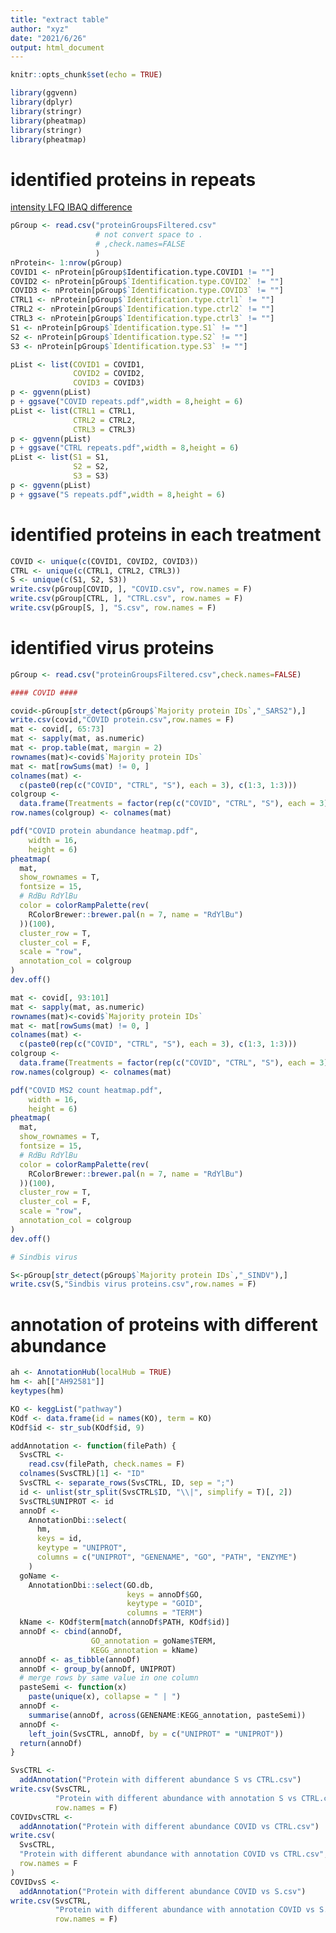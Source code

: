 ```yaml
---
title: "extract table"
author: "xyz"
date: "2021/6/26"
output: html_document
---
```


```r
knitr::opts_chunk$set(echo = TRUE)
```

```r
library(ggvenn)
library(dplyr)
library(stringr)
library(pheatmap)
library(stringr)
library(pheatmap)
```

# identified proteins in repeats

[intensity LFQ IBAQ difference](https://www.researchgate.net/post/What_is_the_difference_between_LFQ_intensity_and_plain_intensity)


```r
pGroup <- read.csv("proteinGroupsFiltered.csv"
                   # not convert space to .
                   # ,check.names=FALSE
                   )
nProtein<- 1:nrow(pGroup)
COVID1 <- nProtein[pGroup$Identification.type.COVID1 != ""]
COVID2 <- nProtein[pGroup$`Identification.type.COVID2` != ""]
COVID3 <- nProtein[pGroup$`Identification.type.COVID3` != ""]
CTRL1 <- nProtein[pGroup$`Identification.type.ctrl1` != ""]
CTRL2 <- nProtein[pGroup$`Identification.type.ctrl2` != ""]
CTRL3 <- nProtein[pGroup$`Identification.type.ctrl3` != ""]
S1 <- nProtein[pGroup$`Identification.type.S1` != ""]
S2 <- nProtein[pGroup$`Identification.type.S2` != ""]
S3 <- nProtein[pGroup$`Identification.type.S3` != ""]

pList <- list(COVID1 = COVID1,
              COVID2 = COVID2,
              COVID3 = COVID3)
p <- ggvenn(pList)
p + ggsave("COVID repeats.pdf",width = 8,height = 6)
pList <- list(CTRL1 = CTRL1,
              CTRL2 = CTRL2,
              CTRL3 = CTRL3)
p <- ggvenn(pList)
p + ggsave("CTRL repeats.pdf",width = 8,height = 6)
pList <- list(S1 = S1,
              S2 = S2,
              S3 = S3)
p <- ggvenn(pList)
p + ggsave("S repeats.pdf",width = 8,height = 6)
```

# identified proteins in each treatment

```r
COVID <- unique(c(COVID1, COVID2, COVID3))
CTRL <- unique(c(CTRL1, CTRL2, CTRL3))
S <- unique(c(S1, S2, S3))
write.csv(pGroup[COVID, ], "COVID.csv", row.names = F)
write.csv(pGroup[CTRL, ], "CTRL.csv", row.names = F)
write.csv(pGroup[S, ], "S.csv", row.names = F)
```

# identified virus proteins

```r
pGroup <- read.csv("proteinGroupsFiltered.csv",check.names=FALSE)

#### COVID ####

covid<-pGroup[str_detect(pGroup$`Majority protein IDs`,"_SARS2"),]
write.csv(covid,"COVID protein.csv",row.names = F)
mat <- covid[, 65:73]
mat <- sapply(mat, as.numeric)
mat <- prop.table(mat, margin = 2)
rownames(mat)<-covid$`Majority protein IDs`
mat <- mat[rowSums(mat) != 0, ]
colnames(mat) <-
  c(paste0(rep(c("COVID", "CTRL", "S"), each = 3), c(1:3, 1:3)))
colgroup <-
  data.frame(Treatments = factor(rep(c("COVID", "CTRL", "S"), each = 3)))
row.names(colgroup) <- colnames(mat)

pdf("COVID protein abundance heatmap.pdf",
    width = 16,
    height = 6)
pheatmap(
  mat,
  show_rownames = T,
  fontsize = 15,
  # RdBu RdYlBu
  color = colorRampPalette(rev(
    RColorBrewer::brewer.pal(n = 7, name = "RdYlBu")
  ))(100),
  cluster_row = T,
  cluster_col = F,
  scale = "row",
  annotation_col = colgroup
)
dev.off()

mat <- covid[, 93:101]
mat <- sapply(mat, as.numeric)
rownames(mat)<-covid$`Majority protein IDs`
mat <- mat[rowSums(mat) != 0, ]
colnames(mat) <-
  c(paste0(rep(c("COVID", "CTRL", "S"), each = 3), c(1:3, 1:3)))
colgroup <-
  data.frame(Treatments = factor(rep(c("COVID", "CTRL", "S"), each = 3)))
row.names(colgroup) <- colnames(mat)

pdf("COVID MS2 count heatmap.pdf",
    width = 16,
    height = 6)
pheatmap(
  mat,
  show_rownames = T,
  fontsize = 15,
  # RdBu RdYlBu
  color = colorRampPalette(rev(
    RColorBrewer::brewer.pal(n = 7, name = "RdYlBu")
  ))(100),
  cluster_row = T,
  cluster_col = F,
  scale = "row",
  annotation_col = colgroup
)
dev.off()

# Sindbis virus

S<-pGroup[str_detect(pGroup$`Majority protein IDs`,"_SINDV"),]
write.csv(S,"Sindbis virus proteins.csv",row.names = F)
```

# annotation of proteins with different abundance

```r
ah <- AnnotationHub(localHub = TRUE)
hm <- ah[["AH92581"]]
keytypes(hm)

KO <- keggList("pathway")
KOdf <- data.frame(id = names(KO), term = KO)
KOdf$id <- str_sub(KOdf$id, 9)

addAnnotation <- function(filePath) {
  SvsCTRL <-
    read.csv(filePath, check.names = F)
  colnames(SvsCTRL)[1] <- "ID"
  SvsCTRL <- separate_rows(SvsCTRL, ID, sep = ";")
  id <- unlist(str_split(SvsCTRL$ID, "\\|", simplify = T)[, 2])
  SvsCTRL$UNIPROT <- id
  annoDf <-
    AnnotationDbi::select(
      hm,
      keys = id,
      keytype = "UNIPROT",
      columns = c("UNIPROT", "GENENAME", "GO", "PATH", "ENZYME")
    )
  goName <-
    AnnotationDbi::select(GO.db,
                          keys = annoDf$GO,
                          keytype = "GOID",
                          columns = "TERM")
  kName <- KOdf$term[match(annoDf$PATH, KOdf$id)]
  annoDf <- cbind(annoDf,
                  GO_annotation = goName$TERM,
                  KEGG_annotation = kName)
  annoDf <- as_tibble(annoDf)
  annoDf <- group_by(annoDf, UNIPROT)
  # merge rows by same value in one column
  pasteSemi <- function(x)
    paste(unique(x), collapse = " | ")
  annoDf <-
    summarise(annoDf, across(GENENAME:KEGG_annotation, pasteSemi))
  annoDf <-
    left_join(SvsCTRL, annoDf, by = c("UNIPROT" = "UNIPROT"))
  return(annoDf)
}

SvsCTRL <-
  addAnnotation("Protein with different abundance S vs CTRL.csv")
write.csv(SvsCTRL,
          "Protein with different abundance with annotation S vs CTRL.csv",
          row.names = F)
COVIDvsCTRL <-
  addAnnotation("Protein with different abundance COVID vs CTRL.csv")
write.csv(
  SvsCTRL,
  "Protein with different abundance with annotation COVID vs CTRL.csv",
  row.names = F
)
COVIDvsS <-
  addAnnotation("Protein with different abundance COVID vs S.csv")
write.csv(SvsCTRL,
          "Protein with different abundance with annotation COVID vs S.csv",
          row.names = F)
```


